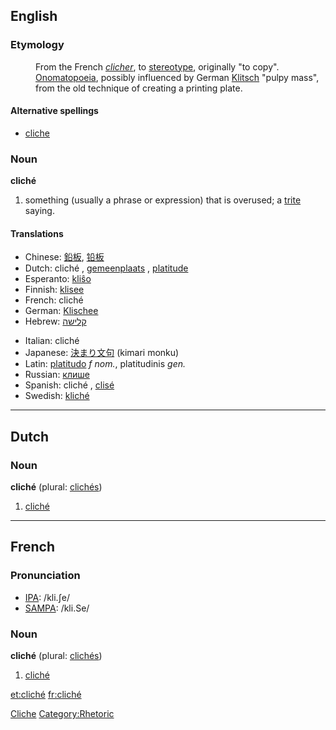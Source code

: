 ==English==
{{wikipedia}}
===Etymology===
:From the French ''[[clicher]]'', to [[stereotype]], originally "to copy". [[Onomatopoeia]], possibly influenced by German [[Klitsch]] "pulpy mass", from the old technique of creating a printing plate.

====Alternative spellings====
*[[cliche]]

===Noun===
'''cliché'''
#something (usually a phrase or expression) that is overused; a [[trite]] saying.

====Translations====
{{top}}
*Chinese: [[鉛板]], [[铅板]]
*Dutch: cliché {{n}}, [[gemeenplaats]] {{f}}, [[platitude]] {{f}}
*Esperanto: [[kliŝo]]
*Finnish: [[klisee]]
*French: cliché {{m}}
*German: [[Klischee]] {{n}}
*Hebrew: [[קלישה]]
{{mid}}
*Italian: cliché {{m}}
*Japanese: [[決まり文句]] (kimari monku)
*Latin: [[platitudo]] ''f nom.'', platitudinis ''gen.''
*Russian: [[клише]]
*Spanish: cliché {{m}}, [[clisé]] {{m}}
*Swedish: [[kliché]] {{c}}
{{bottom}}

----

==Dutch==
===Noun===
'''cliché''' {{n}} (plural: [[clichés]])

# [[cliché#English|cliché]]

----

==French==

===Pronunciation===
*[[w:IPA|IPA]]: /kli.ʃe/
*[[w:SAMPA|SAMPA]]: /kli.Se/

===Noun===
'''cliché''' {{m}} (plural: [[clichés]])
# [[cliché#English|cliché]]

[[Category:English words spelled with diacritics or ligatures|Cliche]]
[[Category:Rhetoric]]

[[et:cliché]]
[[fr:cliché]]